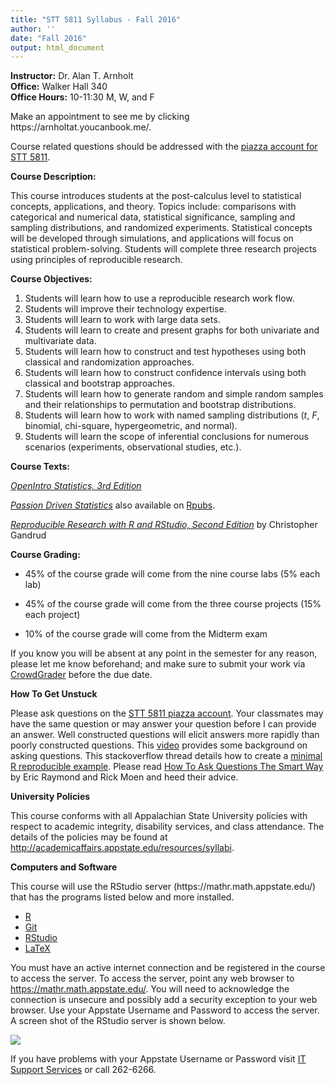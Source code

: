 ```yaml
---
title: "STT 5811 Syllabus - Fall 2016"
author: ''
date: "Fall 2016"
output: html_document
---
```


**Instructor:**  Dr. Alan T. Arnholt    
**Office:** Walker Hall 340      
**Office Hours:** 10-11:30 M, W, and F

Make an appointment to see me by clicking https://arnholtat.youcanbook.me/.

Course related questions should be addressed with the [piazza account for STT 5811](https://piazza.com/class/iq8iqvom1771j4). 


**Course Description:**  

This course introduces students at the post-calculus level to statistical concepts, applications, and theory. Topics include: comparisons with categorical and numerical data, statistical significance, sampling and sampling distributions, and randomized experiments. Statistical concepts will be developed through simulations, and applications will focus on statistical problem-solving.  Students will complete three research projects using principles of reproducible research.

**Course Objectives:**

1.  Students will learn how to use a reproducible research work flow.
2.  Students will improve their technology expertise.
3.  Students will learn to work with large data sets.
4.  Students will learn to create and present graphs for both univariate and multivariate data.
5.  Students will learn how to construct and test hypotheses using both classical and randomization approaches.
6.  Students will learn how to construct confidence intervals using both classical and bootstrap approaches.
7.  Students will learn how to generate random and simple random samples and their relationships to permutation and bootstrap distributions.
8.  Students will learn how to work with named sampling distributions (*t*, *F*, binomial, chi-square, hypergeometric, and normal).
9.  Students will learn the scope of inferential conclusions for numerous scenarios (experiments, observational studies, etc.). 


**Course Texts:**

[_OpenIntro Statistics, 3rd Edition_](https://www.openintro.org/stat/textbook.php?stat_book=os)

[_Passion Driven Statistics_](https://github.com/alanarnholt/PDS-Book) also available on [Rpubs](http://rpubs.com/arnholt/193630). 

[_Reproducible Research with R and RStudio, Second Edition_](https://github.com/christophergandrud/Rep-Res-Book) by Christopher Gandrud

**Course Grading:**

* 45% of the course grade will come from the nine course labs (5% each lab)

* 45% of the course grade will come from the three course projects (15% each project) 

* 10% of the course grade will come from the Midterm exam


If you know you will be absent at any point in the semester for any reason, please let me know beforehand; and make sure to submit your work via [CrowdGrader](http://www.crowdgrader.org/) before the due date.  

      

**How To Get Unstuck**

Please ask questions on the [STT 5811 piazza account](https://piazza.com/class/iq8iqvom1771j4). Your classmates may have the same question or may answer your question before I can provide an answer.  Well constructed questions will elicit answers more rapidly than poorly constructed questions.  This [video](https://www.youtube.com/watch?v=ZFaWxxzouCY&list=PLjTlxb-wKvXNSDfcKPFH2gzHGyjpeCZmJ&index=3) provides some background on asking questions.  This stackoverflow thread details how to create a [minimal R reproducible example](http://stackoverflow.com/questions/5963269/how-to-make-a-great-r-reproducible-example/5963610#5963610). Please read [How To Ask Questions The Smart Way](http://www.catb.org/~esr/faqs/smart-questions.html) by Eric Raymond and Rick Moen and heed their advice.

**University Policies**

This course conforms with all Appalachian State University policies with respect to academic integrity, disability services, and class attendance.  The details of the policies may be found at <http://academicaffairs.appstate.edu/resources/syllabi>.


**Computers and Software**

This course will use the RStudio server  (https://mathr.math.appstate.edu/) that has the programs listed below and more installed.

* [R](http://cran.r-project.org) 
* [Git](http://git-scm.com/downloads) 
* [RStudio](http://www.rstudio.com/products/rstudio/download/)
* [LaTeX](http://www.ctan.org/starter)

You must have an active internet connection and be registered in the course to access the server. To access the server, point any web browser to <https://mathr.math.appstate.edu/>.  You will need to acknowledge the connection is unsecure and possibly add a security exception to your web browser. Use your Appstate Username and Password to access the server.  A screen shot of the RStudio server is shown below.

![](RStudioLogIn.png)

If you have problems with your Appstate Username or Password visit [IT Support Services](http://support.appstate.edu/) or call 262-6266.  



